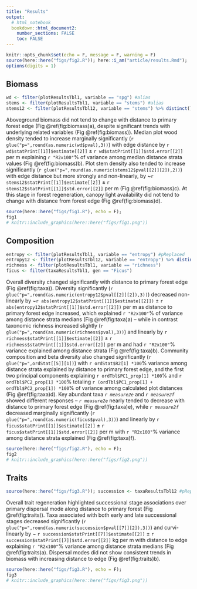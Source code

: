 ```yaml
---
title: "Results"
output: 
  # html_notebook
  bookdown::html_document2:
    number_sections: FALSE
    toc: FALSE
---
```




```r
knitr::opts_chunk$set(echo = F, message = F, warning = F)
source(here::here("figs/fig2.R")); here::i_am("article/results.Rmd"); 
options(digits = 1)
```



## Biomass



<!-- 1.  shade x distance ( @ordway2020 ) + timber sp? -->
<!-- 2.  height ( @ordway2020 ) -->
<!-- 3.  wood density ( @poorter2019 ) -->
<!-- 4.  total biomass x dist ( @ordway2020 ) + timber sp? -->
<!--   -   maybe system-level curve (e.g. biomass hist) + timber sp -->
<!--   -   metric hist, vs. sp-abund/diversity hist below -->
<!--     -   max DAP as trait? -->

<!-- [RESULTS TEXT] -->


```r
wd <- filter(plotResultsTbl1, variable == "spg") #alias
stems <- filter(plotResultsTbl1, variable == "stems") #alias
stems12 <- filter(plotResultsTbl12, variable == "stems") %>% distinct() #alias
```


Aboveground biomass did not tend to change with distance to primary forest edge 
(Fig \@ref(fig:biomass)a), despite significant trends with underlying related variables 
(Fig \@ref(fig:biomass)).
Median plot wood density tended to increase marginally significantly 
(`r glue("p=",round(as.numeric(wd$pval),3))`) 
with edge distance by 
`r wd$statPrint[[1]]$estimate[[2]]` ± 
`r wd$statPrint[[1]]$std.error[[2]]` per m 
explaining 
`r "R2x100"`% of variance 
among median distance strata values
(Fig \@ref(fig:biomass)b).
Plot stem density also tended to increase significantly 
(`r glue("p=",round(as.numeric(stems12$pval[[2]][2]),2))`) 
with edge distance but more strongly and non-linearly, by 
~`r stems12$statPrint[[1]]$estimate[[2]]` ± 
`r stems12$statPrint[[1]]$std.error[[2]]` per m 
(Fig \@ref(fig:biomass)c).
At this stage in forest regeneration, canopy light availability did not tend to change with distance from forest edge 
(Fig \@ref(fig:biomass)d).


```r
source(here::here("figs/fig1.R"), echo = F); 
fig1
# knitr::include_graphics(here::here("figs/fig1.png"))
```

<!-- - size distributions? -->
<!-- - put light-biomass correlation? -->


## Composition



<!-- 1.  richness -->
<!-- 2.  diversity x distance [+ 1 timber sp] -->
<!--   -   can break down by diversity index -->
<!--     -   compare to NMDS? -->
<!--   1.  system-level curve (e.g. rank-abund) x distance [+ 1 timber sp] -->


```r
entropy <- filter(plotResultsTbl1, variable == "entropy") #pReplaced
entropy12 <- filter(plotResultsTbl12, variable == "entropy") %>% distinct() #slopeR2
richness <- filter(plotResultsTbl1, variable == "richness")
ficus <- filter(taxaResultsTbl1, gen == "Ficus")
```


Overall diversity changed significantly with distance to primary forest edge 
(Fig \@ref(fig:taxa)).
Diversity significantly 
(`r glue("p=",round(as.numeric(entropy12$pval[[2]][2]),3))`) 
decreased non-linearly by 
~`r abs(entropy12$statPrint[[1]]$estimate[[2]])` ± 
`r abs(entropy12$statPrint[[1]]$std.error[[2]])` per m 
as distance to primary forest edge increased, 
which explained 
`r "R2x100"`% of variance 
among distance strata medians 
(Fig \@ref(fig:taxa)a) -- 
while in contrast taxonomic richness increased slightly 
(`r glue("p=",round(as.numeric(richness$pval),3))`) 
and linearly 
by 
`r richness$statPrint[[1]]$estimate[[2]]` ± 
`r richness$statPrint[[1]]$std.error[[2]]` per m 
and had `r "R2x100"`% variance explained 
among distance strata 
(Fig \@ref(fig:taxa)b).
Community composition and beta diversity also changed significantly 
(`r glue("p=",ordStat[[5]][1])`) with 
`r ordStat$R2[1] *100`% 
variance among distance strata explained by distance to primary forest edge, 
and the first two principal components explaining 
`r ordTbl$PC1_prop[1] *100`% and 
`r ordTbl$PC2_prop[1] *100`% totaling 
`r (ordTbl$PC1_prop[1] + ordTbl$PC2_prop[1]) *100`% 
of variance among calculated plot distances 
(Fig \@ref(fig:taxa)d).
Key abundant taxa *`r measure2e`* and *`r measure2f`* showed different responses -- *`r measure2e`* nearly tended to decrease with distance to primary forest edge 
(Fig \@ref(fig:taxa)e),
while *`r measure2f`* decreased marginally significantly 
(`r glue("p=",round(as.numeric(ficus$pval),3))`) 
and linearly by 
`r ficus$statPrint[[1]]$estimate[[2]]` ± 
`r ficus$statPrint[[1]]$std.error[[2]]` per m 
with `r "R2x100"`% variance among distance strata explained 
(Fig \@ref(fig:taxa)f).


```r
source(here::here("figs/fig2.R"), echo = F);
fig2
# knitr::include_graphics(here::here("figs/fig2.png"))
```

<!-- - put diversity-biomass correlation -->


## Traits



```r
source(here::here("figs/fig3.R")); succession <- taxaResultsTbl12 #pReplaced
```


Overall trait regeneration highlighted successional stage associations over primary dispersal mode along distance to primary forest 
(Fig \@ref(fig:traits)).
Taxa associated with both early and late successional stages decreased significantly 
(`r glue("p=",round(as.numeric(succession$pval[[7]][2]),3))`) 
and curvi-linearly 
by 
~ `r succession$statPrint[[7]]$estimate[[2]]` ± 
`r succession$statPrint[[7]]$std.error[[2]]` kg per m 
with distance to edge explaining 
`r "R2x100"`% variance 
among distance strata medians 
(Fig \@ref(fig:traits)a).
Dispersal modes did not show consistent trends in biomass with increasing distance to edge 
(Fig \@ref(fig:traits)b).


```r
source(here::here("figs/fig3.R"), echo = F);
fig3
# knitr::include_graphics(here::here("figs/fig3.png"))
```
